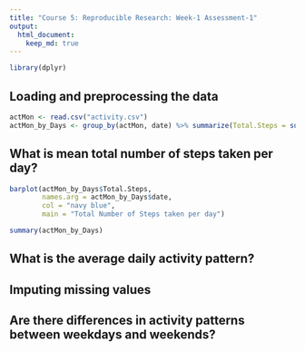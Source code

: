 ```yaml
---
title: "Course 5: Reproducible Research: Week-1 Assessment-1"
output: 
  html_document:
    keep_md: true
---
```


```r
library(dplyr)
```

## Loading and preprocessing the data
```r
actMon <- read.csv("activity.csv")
actMon_by_Days <- group_by(actMon, date) %>% summarize(Total.Steps = sum(steps, na.rm = TRUE))
```

## What is mean total number of steps taken per day?
```r
barplot(actMon_by_Days$Total.Steps,
        names.arg = actMon_by_Days$date,
        col = "navy blue",
        main = "Total Number of Steps taken per day")
```


```r
summary(actMon_by_Days)
```



## What is the average daily activity pattern?



## Imputing missing values



## Are there differences in activity patterns between weekdays and weekends?

